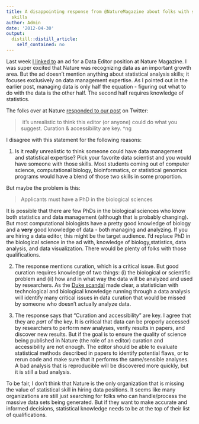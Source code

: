 ```yaml
---
title: A disappointing response from @NatureMagazine about folks with statistical
  skills
author: Admin
date: '2012-04-30'
output:
  distill::distill_article:
    self_contained: no
---
```


Last week <a href="http://simplystatistics.tumblr.com/post/21845976361/nature-is-hiring-a-data-editor-how-will-they-make" target="_blank">I linked to</a> an ad for a Data Editor position at Nature Magazine. I was super excited that Nature was recognizing data as an important growth area. But the ad doesn&#8217;t mention anything about statistical analysis skills; it focuses exclusively on data management expertise. As I pointed out in the earlier post, managing data is only half the equation - figuring out what to do with the data is the other half. The second half requires knowledge of statistics.

The folks over at Nature <a href="https://twitter.com/#!/NatureMagazine/status/195523909771198464" target="_blank">responded to our post</a> on Twitter:

> <span> it&#8217;s unrealistic to think this editor (or anyone) could do what you suggest. Curation & accessibility are key. ^ng</span>

I disagree with this statement for the following reasons:

1. Is it really unrealistic to think someone could have data management and statistical expertise? Pick your favorite data scientist and you would have someone with those skills. Most students coming out of computer science, computational biology, bioinformatics, or statistical genomics programs would have a blend of those two skills in some proportion. 

But maybe the problem is this:

> <span>Applicants must have a PhD in the biological sciences</span>

It is possible that there are few PhDs in the biological sciences who know both statistics and data management (although that is probably changing). But most computational biologists have a pretty good knowledge of biology and a **very** good knowledge of data - both managing and analyzing. If you are hiring a data editor, this might be the target audience. I&#8217;d replace PhD in the biological science in the ad with, knowledge of biology,statistics, data analysis, and data visualization. There would be plenty of folks with those qualifications.

2. The response mentions curation, which is a critical issue. But good curation requires knowledge of two things: (i) the biological or scientific problem and (ii) how and in what way the data will be analyzed and used by researchers. As the <a href="http://simplystatistics.tumblr.com/post/18378666076/the-duke-saga-starter-set" target="_blank">Duke scandal</a> made clear, a statistician with technological and biological knowledge running through a data analysis will identify many critical issues in data curation that would be missed by someone who doesn&#8217;t actually analyze data. 

3. The response says that &#8220;Curation and accessibility&#8221; are key. I agree that they are _part_ of the key. It is critical that data can be properly accessed by researchers to perform new analyses, verify results in papers, and discover new results. But if the goal is to ensure the quality of science being published in Nature (the role of an editor) curation and accessibility are not enough. The editor should be able to evaluate statistical methods described in papers to identify potential flaws, or to rerun code and make sure that it performs the same/sensible analyses. A bad analysis that is reproducible will be discovered more quickly, but it is still a bad analysis. 

To be fair, I don&#8217;t think that Nature is the only organization that is missing the value of statistical skill in hiring data positions. It seems like many organizations are still just searching for folks who can handle/process the massive data sets being generated. But if they want to make accurate and informed decisions, statistical knowledge needs to be at the top of their list of qualifications.  
